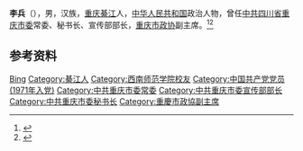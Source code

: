 {{Otheruses|other=名为李兵的其他人物|李兵}}

'''李兵'''（{{bd|1941年|11月|}}），男，汉族，[[重庆|重庆]][[綦江县|綦江]]人，[[中华人民共和国|中华人民共和国]]政治人物，曾任[[中国共产党重庆市委员会|中共四川省重庆市委]]常委、秘书长、宣传部部长，[[重庆市政协|重庆市政协]]副主席。<ref>{{Cite web|title=李兵|url=http://www.cqzx.gov.cn/cqzx_content/2018-01/17/content_406001.htm|accessdate=2020-09-05|work=重庆政协|archive-date=2018-12-07|archive-url=https://web.archive.org/web/20181207073339/http://cqzx.gov.cn/cqzx_content/2018-01/17/content_406001.htm|dead-url=no}}</ref><ref>{{Cite book|title=中华人民共和国职官志|author=何虎生, 李耀东, 向常福主编|publisher=中国社会出版社|year=2003|isbn=9787800883934|location=北京|pages=}}</ref>

== 参考资料 ==
{{reflist}}

{{中国人物小作品}}

{{Authority control}}
{{DEFAULTSORT:Li李}}
[[Category:李姓|Bing]]
[[Category:綦江人|Category:綦江人]]
[[Category:西南师范学院校友|Category:西南师范学院校友]]
[[Category:中国共产党党员_(1971年入党)|Category:中国共产党党员 (1971年入党)]]
[[Category:中共重庆市委常委|Category:中共重庆市委常委]]
[[Category:中共重庆市委宣传部部长|Category:中共重庆市委宣传部部长]]
[[Category:中共重庆市委秘书长|Category:中共重庆市委秘书长]]
[[Category:重慶市政協副主席|Category:重慶市政協副主席]]